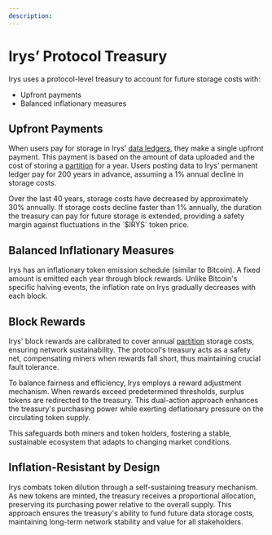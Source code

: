 ```yaml
---
description:
---
```



# Irys’ Protocol Treasury

Irys uses a protocol-level treasury to account for future storage costs with:

- Upfront payments
- Balanced inflationary measures

<div className="w-full flex justify-center">
	<div className="w-3/4">
		<SimpleRiveViewer
			src="/diagrams/components/irys-docs-protocol-treasury.riv"
			width={1920}
			height={1080}
			stateMachine="Protocol-Treasury"
		/>
	</div>
</div>

## Upfront Payments

When users pay for storage in Irys’ [data ledgers](/protocol/ledgers), they make a single upfront payment. This payment is based on the amount of data uploaded and the cost of storing a [partition](/protocol/partitions) for a year. Users posting data to Irys’ permanent ledger pay for 200 years in advance, assuming a 1% annual decline in storage costs.

<Callout type="info" emoji="💡">
	Over the last 40 years, storage costs have decreased by approximately 30% annually. If storage costs
	decline faster than 1% annually, the duration the treasury can pay for future storage is extended,
	providing a safety margin against fluctuations in the `$IRYS` token price.
</Callout>

## Balanced Inflationary Measures

Irys has an inflationary token emission schedule (similar to Bitcoin). A fixed amount is emitted each year through block rewards. Unlike Bitcoin's specific halving events, the inflation rate on Irys gradually decreases with each block.

## Block Rewards

Irys' block rewards are calibrated to cover annual [partition](/protocol/partitions) storage costs, ensuring network sustainability. The protocol's treasury acts as a safety net, compensating miners when rewards fall short, thus maintaining crucial fault tolerance.

To balance fairness and efficiency, Irys employs a reward adjustment mechanism. When rewards exceed predetermined thresholds, surplus tokens are redirected to the treasury. This dual-action approach enhances the treasury's purchasing power while exerting deflationary pressure on the circulating token supply.

This safeguards both miners and token holders, fostering a stable, sustainable ecosystem that adapts to changing market conditions.

## Inflation-Resistant by Design

Irys combats token dilution through a self-sustaining treasury mechanism. As new tokens are minted, the treasury receives a proportional allocation, preserving its purchasing power relative to the overall supply. This approach ensures the treasury's ability to fund future data storage costs, maintaining long-term network stability and value for all stakeholders.

